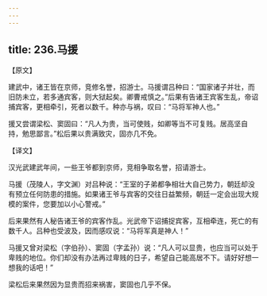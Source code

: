 ```yaml
---
---
---
```

title: 236.马援
---



【原文】

建武中，诸王皆在京师，竞修名誉，招游士。马援谓吕种曰：“国家诸子并壮，而旧防未立，若多通宾客，则大狱起矣。卿曹戒慎之。”后果有告诸王宾客生乱，帝诏捕宾客，更相牵引，死者以数千。种亦与祸，叹曰：“马将军神人也。”

援又尝谓梁松、窦固曰：“凡人为贵，当可使贱，如卿等当不可复贱。居高坚自持，勉思鄙言。”松后果以贵满致灾，固亦几不免。

【译文】

汉光武建武年间，一些王爷都到京师，竞相争取名誉，招请游士。

马援（茂陵人，字文渊）对吕种说：“王室的子弟都争相壮大自己势力，朝廷却没有预立任何防患的措施。如果诸王爷与宾客的交往日益繁频，朝廷一定会出现大规模的案件，您要加以小心警戒。”

后来果然有人秘告诸王爷的宾客作乱。光武帝下诏捕捉宾客，互相牵连，死亡的有数千人。吕种也受波及，因而感叹说：“马将军真是神人！”

马援又曾对梁松（字伯孙）、窦固（字孟孙）说：“凡人可以显贵，也应当可以处于卑贱的地位。你们却没有办法再过卑贱的日子，希望自己能高居不下。请好好想一想我的话吧！”

梁松后来果然因为显贵而招来祸害，窦固也几乎不保。